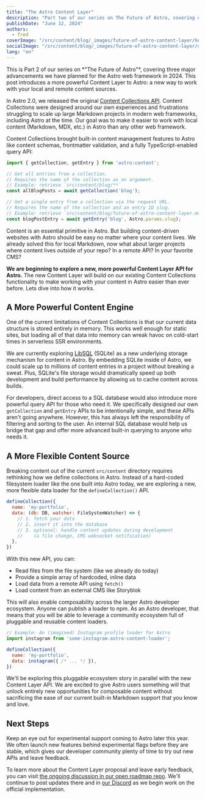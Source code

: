 ```yaml
---
title: "The Astro Content Layer"
description: "Part two of our series on The Future of Astro, covering our plans for the next evolution of content management in Astro."
publishDate: "June 12, 2024"
authors:
  - fred
coverImage: "/src/content/blog/_images/future-of-astro-content-layer/header-astro-content-layer.webp"
socialImage: "/src/content/blog/_images/future-of-astro-content-layer/og-astro-content-layer.webp"
lang: "en"
---
```



<BlogSummary>
  This is Part 2 of our series on *"The Future of Astro"*, covering three major advancements we have planned for the Astro web framework in 2024. This post introduces a more powerful Content Layer to Astro: a new way to work with your local and remote content sources.
</BlogSummary>


In Astro 2.0, we released the original [Content Collections API](https://docs.astro.build/en/guides/content-collections/). Content Collections were designed around our own experiences and frustrations struggling to scale up large Markdown projects in modern web frameworks, including Astro at the time. Our goal was to make it easier to work with local content (Markdown, MDX, etc.) in Astro than any other web framework. 

Content Collections brought built-in content management features to Astro like content schemas, frontmatter validation, and a fully TypeScript-enabled query API: 

```js
import { getCollection, getEntry } from 'astro:content';

// Get all entries from a collection.
// Requires the name of the collection as an argument.
// Example: retrieve `src/content/blog/**`
const allBlogPosts = await getCollection('blog');

// Get a single entry from a collection via the request URL.
// Requires the name of the collection and an entry ID slug.
// Example: retrieve `src/content/blog/future-of-astro-content-layer.mdx`
const blogPostEntry = await getEntry('blog', Astro.params.slug);
```

Content is an essential primitive in Astro. But building content-driven websites with Astro should be easy no matter where your content lives. We already solved this for local Markdown, now what about larger projects where content lives outside of your repo? In a remote API? In your favorite CMS? 

**We are beginning to explore a new, more powerful Content Layer API for Astro.** The new Content Layer will build on our existing Content Collections functionality to make working with your content in Astro easier than ever before. Lets dive into how it works.

## A More Powerful Content Engine

One of the current limitations of Content Collections is that our current data structure is stored entirely in memory. This works well enough for static sites, but loading all of that data into memory can wreak havoc on cold-start times in serverless SSR environments.

We are currently exploring [LibSQL](https://github.com/tursodatabase/libsql) (SQLite) as a new underlying storage mechanism for content in Astro. By embedding SQLite inside of Astro, we could scale up to millions of content entries in a project without breaking a sweat. Plus, SQLite's file storage would dramatically speed up both development and build performance by allowing us to cache content across builds.

For developers, direct access to a SQL database would also introduce more powerful query API for those who need it. We specifically designed our own `getCollection` and `getEntry` APIs to be intentionally simple, and these APIs aren't going anywhere. However, this has always left the responsibility of filtering and sorting to the user. An internal SQL database would help us bridge that gap and offer more advanced built-in querying to anyone who needs it.

## A More Flexible Content Source 

Breaking content out of the current `src/content` directory requires rethinking how we define collections in Astro. Instead of a hard-coded filesystem loader like the one built into Astro today, we are exploring a new, more flexible data loader for the `defineCollection()` API.

```js
defineCollection({
  name: 'my-portfolio',
  data: (db: DB, watcher: FileSystemWatcher) => {
    // 1. fetch your data
    // 2. insert it into the database
    // 3. optional: handle content updates during development
    //    (a file change, CMS websocket notification)
  },
})
```

With this new API, you can:
- Read files from the file system (like we already do today) 
- Provide a simple array of hardcoded, inline data
- Load data from a remote API using `fetch()`
- Load content from an external CMS like Storyblok

This will also enable composability across the larger Astro developer ecosystem. Anyone can publish a loader to npm. As an Astro developer, that means that you will be able to leverage a community ecosystem full of pluggable and reusable content loaders.


```js
// Example: An (imagined) Instagram profile loader for Astro
import instagram from 'some-instagram-astro-content-loader';

defineCollection({
  name: 'my-portfolio',
  data: instagram({ /* ... */ }),
})
```

We'll be exploring this pluggable ecosystem story in parallel with the new Content Layer API. We are excited to give Astro users something will that unlock entirely new opportunities for composable content without sacrificing the ease of our current built-in Markdown support that you know and love.


## Next Steps

Keep an eye out for experimental support coming to Astro later this year. We often launch new features behind experimental flags before they are stable, which gives our developer community plenty of time to try out new APIs and leave feedback. 

To learn more about the Content Layer proposal and leave early feedback, you can visit [the ongoing discussion in our open roadmap repo](https://github.com/withastro/roadmap/issues/946). We'll continue to post updates there and in [our Discord](https://astro.build/chat) as we begin work on the official implementation.
